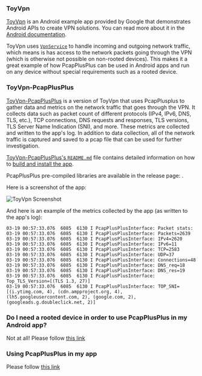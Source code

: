 
### ToyVpn

[ToyVpn](https://android.googlesource.com/platform/development/+/master/samples/ToyVpn) is an Android example app provided by Google that demonstrates Android APIs to create VPN solutions. You can read more about it in the [Android documentation](https://developer.android.com/guide/topics/connectivity/vpn).

ToyVpn uses [`VpnService`](https://developer.android.com/reference/android/net/VpnService) to handle incoming and outgoing network traffic, which means is has access to the network packets going through the VPN (which is otherwise not possible on non-rooted devices). This makes it a great example of how PcapPlusPlus can be used in Android apps and run on any device without special requirements such as a rooted device.

### ToyVpn-PcapPlusPlus

[ToyVpn-PcapPlusPlus](https://github.com/seladb/ToyVpn-PcapPlusPlus) is a version of ToyVpn that uses PcapPlusplus to gather data and metrics on the network traffic that goes through the VPN. It collects data such as packet count of different protocols (IPv4, IPv6, DNS, TLS, etc.), TCP connections, DNS requests and responses, TLS versions, TLS Server Name Indication (SNI), and more. These metrics are collected and written to the app's log. In addition to data collection, all of the network traffic is captured and saved to a pcap file that can be used for further investigation.

[ToyVpn-PcapPlusPlus's `README.md`](https://github.com/seladb/ToyVpn-PcapPlusPlus/blob/master/README.md) file contains detailed information on how to [build and install the app](https://github.com/seladb/ToyVpn-PcapPlusPlus#build-and-run-instructions).

PcapPlusPlus pre-compiled libraries are available in the release page: <ReleaseLink/>.

Here is a screenshot of the app:

![ToyVpn Screenshot](/img/toyvpn.png)

And here is an example of the metrics collected by the app (as written to the app's log):

```shell
03-19 00:57:33.076  6085  6130 I PcapPlusPlusInterface: Packet stats:
03-19 00:57:33.076  6085  6130 I PcapPlusPlusInterface: Packets=2639
03-19 00:57:33.076  6085  6130 I PcapPlusPlusInterface: IPv4=2620
03-19 00:57:33.076  6085  6130 I PcapPlusPlusInterface: IPv6=11
03-19 00:57:33.076  6085  6130 I PcapPlusPlusInterface: TCP=2583
03-19 00:57:33.076  6085  6130 I PcapPlusPlusInterface: UDP=37
03-19 00:57:33.076  6085  6130 I PcapPlusPlusInterface: Connections=48
03-19 00:57:33.076  6085  6130 I PcapPlusPlusInterface: DNS_req=18
03-19 00:57:33.076  6085  6130 I PcapPlusPlusInterface: DNS_res=19
03-19 00:57:33.076  6085  6130 I PcapPlusPlusInterface: Top_TLS_Version=[(TLS 1.3, 27)]
03-19 00:57:33.076  6085  6130 I PcapPlusPlusInterface: TOP_SNI=[(i.ytimg.com, 4), (cdn.ampproject.org, 4), (lh5.googleusercontent.com, 2), (google.com, 2), (googleads.g.doubleclick.net, 2)]
```

### Do I need a rooted device in order to use PcapPlusPlus in my Android app?

Not at all! Please follow [this link](./install/android/#do-i-need-a-rooted-device-in-order-to-use-pcapplusplus-in-my-android-app)

### Using PcapPlusPlus in my app

Please follow [this link](./install/android#using-pcapplusplus-in-my-app)
